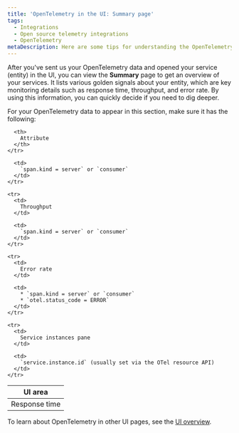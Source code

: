 ```yaml
---
title: 'OpenTelemetry in the UI: Summary page'
tags:
  - Integrations
  - Open source telemetry integrations
  - OpenTelemetry
metaDescription: Here are some tips for understanding the OpenTelemetry summary page in the New Relic UI.
---
```


After you've sent us your OpenTelemetry data and opened your service (entity) in the UI, you can view the **Summary** page to get an overview of your services. It lists various golden signals about your entity, which are key monitoring details such as response time, throughput, and error rate. By using this information, you can quickly decide if you need to dig deeper.

For your OpenTelemetry data to appear in this section, make sure it has the following:

<table>
  <thead>
    <tr>
      <th style={{ width: "200px" }}>
        UI area
      </th>

      <th>
        Attribute
      </th>
    </tr>
  </thead>

  <tbody>
    <tr>
      <td>
        Response time
      </td>

      <td>
        `span.kind = server` or `consumer`
      </td>
    </tr>

    <tr>
      <td>
        Throughput
      </td>

      <td>
        `span.kind = server` or `consumer`
      </td>
    </tr>

    <tr>
      <td>
        Error rate
      </td>

      <td>
        * `span.kind = server` or `consumer`
        * `otel.status_code = ERROR`
      </td>
    </tr>

    <tr>
      <td>
        Service instances pane
      </td>

      <td>
        `service.instance.id` (usually set via the OTel resource API)
      </td>
    </tr>
  </tbody>
</table>

To learn about OpenTelemetry in other UI pages, see the [UI overview](/docs/more-integrations/open-source-telemetry-integrations/opentelemetry/view-your-data/opentelemetry-view-your-data).